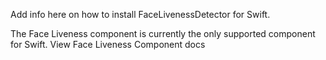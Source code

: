 
Add info here on how to install FaceLivenessDetector for Swift.

<Alert role="none" variation="info">
  <Text color="inherit">
    The Face Liveness component is currently the only supported component for
    Swift.
  </Text>
  <Link href="/swift/connected-components/liveness">
    View Face Liveness Component docs
  </Link>
</Alert>
